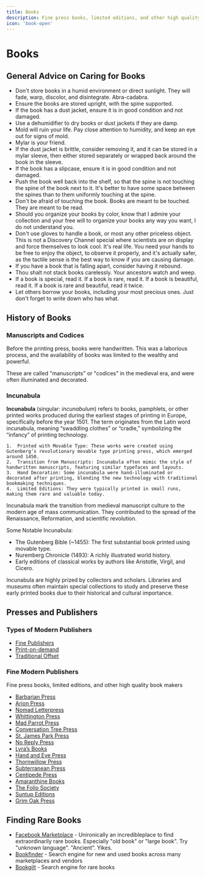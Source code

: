 ```yaml
---
title: Books
description: Fine press books, limited editions, and other high quality book makers.
icon: 'book-open'
---
```


# Books

## General Advice on Caring for Books

- Don't store books in a humid environment or direct sunlight. They will fade, warp, discolor, and disintegrate. Abra-cadabra.
- Ensure the books are stored upright, with the spine supported.
- If the book has a dust jacket, ensure it is in good condition and not damaged. 
- Use a dehumidifier to dry books or dust jackets if they are damp. 
- Mold will ruin your life. Pay close attention to humidity, and keep an eye out for signs of mold.
- Mylar is your friend.
- If the dust jacket is brittle, consider removing it, and it can be stored in a mylar sleeve, then either stored separately or wrapped back around the book in the sleeve. 
- If the book has a slipcase, ensure it is in good condition and not damaged.
- Push the book well back into the shelf, so that the spine is not touching the spine of the book next to it. It's better to have some space between the spines than to them uniformly touching at the spine.
- Don't be afraid of touching the book. Books are meant to be touched. They are meant to be read.
- Should you organize your books by color, know that I admire your collection and your free will to organize your books any way you want, I do not understand you.
- Don't use gloves to handle a book, or most any other priceless object. This is not a Discovery Channel special where scientists are on display and force themselves to look cool. It's real life. You need your hands to be free to enjoy the object, to observe it properly, and it's actually safer, as the tactile sense is the best way to know if you are causing damage.
- If you have a book that is falling apart, consider having it rebound.
- Thou shalt not stack books carelessly. Your ancestors watch and weep.
- If a book is special, read it. If a book is rare, read it. If a book is beautiful, read it. If a book is rare and beautiful, read it twice.
- Let others borrow your books, including your most precious ones. Just don't forget to write down who has what.

## History of Books

### Manuscripts and Codices

Before the printing press, books were handwritten. This was a laborious process, and the availability of books was limited to the wealthy and powerful.

These are called "manuscripts" or "codices" in the medieval era, and were often illuminated and decorated.  

### Incunabula

**Incunabula** (singular: _incunabulum_) refers to books, pamphlets, or other printed works produced during the earliest stages of printing in Europe, specifically before the year 1501. The term originates from the Latin word incunabula, meaning “swaddling clothes” or “cradle,” symbolizing the “infancy” of printing technology.

	1.	Printed with Movable Type: These works were created using Gutenberg’s revolutionary movable type printing press, which emerged around 1450.
	2.	Transition from Manuscripts: Incunabula often mimic the style of handwritten manuscripts, featuring similar typefaces and layouts.
	3.	Hand Decoration: Some incunabula were hand-illuminated or decorated after printing, blending the new technology with traditional bookmaking techniques.
	4.	Limited Editions: They were typically printed in small runs, making them rare and valuable today.

Incunabula mark the transition from medieval manuscript culture to the modern age of mass communication. They contributed to the spread of the Renaissance, Reformation, and scientific revolution.

Some Notable Incunabula:
- The Gutenberg Bible (~1455): The first substantial book printed using movable type.
- Nuremberg Chronicle (1493): A richly illustrated world history.
- Early editions of classical works by authors like Aristotle, Virgil, and Cicero.

Incunabula are highly prized by collectors and scholars. Libraries and museums often maintain special collections to study and preserve these early printed books due to their historical and cultural importance.

## Presses and Publishers

### Types of Modern Publishers

- [Fine Publishers](#fine-publishers)
- [Print-on-demand](#print-on-demand)
- [Traditional Offset](#traditional-offset)

### Fine Modern Publishers

Fine press books, limited editions, and other high quality book makers

- [Barbarian Press](http://barbarianpress.com)
- [Arion Press](https://www.arionpress.com/)
- [Nomad Letterpress](https://www.nomadletterpress.com/)
- [Whittington Press](http://whittingtonpressshop.com/)
- [Mad Parrot Press](https://www.madparrotpress.com/)
- [Conversation Tree Press](https://conversationtreepress.com/collections/all)
- [St. James Park Press](https://www.stjamesparkpress.com/)
- [No Reply Press](https://www.noreplypress.com/)
- [Lyra’s Books](https://www.lyrasbooks.com/)
- [Hand and Eye Press](http://handandeyepress.com/)
- [Thornwillow Press](https://thornwillow.com/)
- [Subterranean Press](https://subterraneanpress.com/)
- [Centipede Press](http://centipedepress.com/)
- [Amaranthine Books](https://amaranthinebooks.com/)
- [The Folio Society](https://www.foliosociety.com/)
- [Suntup Editions](https://suntup.press/)
- [Grim Oak Press](https://grimoakpress.com/)


## Finding Rare Books

- [Facebook Marketplace](https://www.facebook.com/marketplace) - Unironically an incredibleplace to find extraordinarily rare books. Especially "old book" or "large book". Try "unknown language". "Ancient". Yikes.
- [Bookfinder](https://bookfinder.com/) - Search engine for new and used books across many marketplaces and vendors
- [Bookgilt](https://www.bookgilt.com/) - Search engine for rare books

